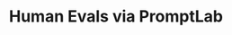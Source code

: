 ---
title: 'Human Evals via PromptLab'
description: "Start prototyping and testing with Quotient AI's PromptLab"
icon: "thumbs-up"
---